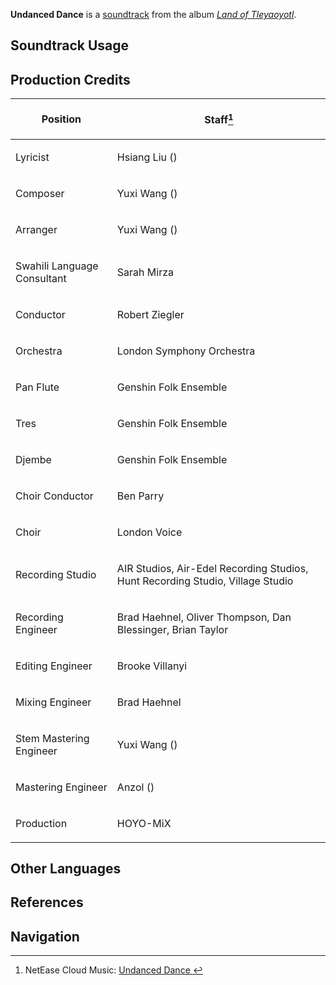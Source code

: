 {{Soundtrack Infobox
|image          = Land of Tleyaoyotl.png
|album          = Land of Tleyaoyotl
|disc           = 1
|number         = 06
|featured       = 
|featured2      = 
|featured3      = 
|featured_disc  = 
|featured_disc2 = 
|featured_disc3 = 
|youtube_id     = BH4tYhGogmo
|spotify_id     = 1tM34r8WuCfJh1vwTVdiqK
|previous       = After So Many Words
|next           = A Night of Their Own
}}
'''Undanced Dance''' is a [[soundtrack]] from the album ''[[Land of Tleyaoyotl]]''.

==Soundtrack Usage==
{{Soundtrack Usage
|location          = Stadium of the Sacred Flame//night
|quest             = 
|domain            = 
|eventgameplay     = 
|special_displayed = 
|special           = 
|teapot            = 
|mediaoriginal     =
}}
<!--
==Other Arrangements==
{{Files by Category Gallery|Media Using an Unreleased Arrangement of {{subst:#titleparts:{{subst:PAGENAME}}}} Soundtrack}}
-->
==Production Credits==
{| class="wikitable"
! Position
! Staff<ref>NetEase Cloud Music: [https://music.163.com/#/song?id=2635291844 Undanced Dance {{zh|无舞之舞}}]</ref>
|-
! Lyricist
| Hsiang Liu ({{zh|项柳}})
|-
! Composer
| Yuxi Wang ({{zh|王予曦}})
|-
! Arranger
| Yuxi Wang ({{zh|王予曦}})
|-
! Swahili Language Consultant
| Sarah Mirza
|-
! Conductor
| Robert Ziegler
|-
! Orchestra
| London Symphony Orchestra
|-
! Pan Flute
| Genshin Folk Ensemble
|-
! Tres
| Genshin Folk Ensemble
|-
! Djembe
| Genshin Folk Ensemble
|-
! Choir Conductor
| Ben Parry
|-
! Choir
| London Voice
|-
! Recording Studio
| AIR Studios, Air-Edel Recording Studios, Hunt Recording Studio, Village Studio
|-
! Recording Engineer
| Brad Haehnel, Oliver Thompson, Dan Blessinger, Brian Taylor
|-
! Editing Engineer
| Brooke Villanyi
|-
! Mixing Engineer
| Brad Haehnel
|-
! Stem Mastering Engineer
| Yuxi Wang ({{zh|王予曦}})
|-
! Mastering Engineer
| Anzol ({{zh|鸦雀有声}})
|-
! Production
| HOYO-MiX
|}

<!--
==Gallery==
<gallery>
</gallery>

==Trivia==
-->
==Other Languages==
{{Other Languages
|en       = Undanced Dance
|zhs      = 
|zhs_rm   = 
|zht      = 
|zht_rm   = 
|zh_tl    = 
|ja       = アンダンス・ダンス
|ja_rm    = Andansu Dansu
|ja_tl    = Undanced Dance
}}

==References==
{{Reflist}}

==Navigation==
{{Soundtrack Navbox|Land of Tleyaoyotl}}